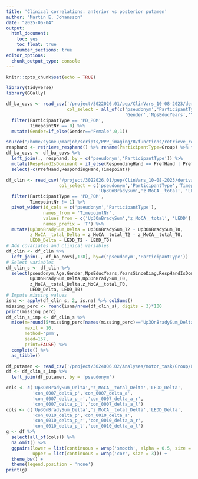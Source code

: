 ```yaml
---
title: 'Clinical correlations: anterior vs posterior putamen'
author: "Martin E. Johansson"
date: "2025-06-04"
output: 
  html_document: 
    toc: yes
    toc_float: true
    number_sections: true
editor_options: 
  chunk_output_type: console
---
```


```r
knitr::opts_chunk$set(echo = TRUE)
```

```r
library(tidyverse)
library(GGally)
```

```r
df_ba_covs <- read_csv('/project/3022026.01/pep/ClinVars_10-08-2023/derivatives/merged_manipulated_2024-07-17.csv',
                       col_select = all_of(c('pseudonym','ParticipantType','TimepointNr','Age',
                                             'Gender','NpsEducYears','YearsSinceDiag','PrefHand'))) %>%
  filter(ParticipantType == 'PD_POM',
         TimepointNr == 0) %>%
  mutate(Gender=if_else(Gender=='Female',0,1))

source("/home/sysneu/marjoh/scripts/PPP_imaging/R/functions/retrieve_resphand.R")
resphand <- retrieve_resphand() %>% rename(ParticipantType=Group) %>% filter(str_detect(Timepoint,'Visit1'))
df_ba_covs <- df_ba_covs %>%
  left_join(., resphand, by = c('pseudonym','ParticipantType')) %>%
  mutate(RespHandIsDominant = if_else(RespondingHand == PrefHand | PrefHand == 'NoPref',1,0)) %>%
  select(-c(PrefHand,RespondingHand,Timepoint))

df_clin <- read_csv('/project/3022026.01/pep/ClinVars_10-08-2023/derivatives/merged_manipulated_2024-07-17.csv',
                    col_select = c('pseudonym','ParticipantType','TimepointNr',
                                   'Up3OnBradySum','z_MoCA__total', 'LEDD')) %>%
  filter(ParticipantType == 'PD_POM',
         TimepointNr != 1) %>%
  pivot_wider(id_cols = c('pseudonym','ParticipantType'),
              names_from = 'TimepointNr',
              values_from = c('Up3OnBradySum','z_MoCA__total', 'LEDD'),
              names_prefix = 'T') %>%
  mutate(Up3OnBradySum_Delta = Up3OnBradySum_T2 - Up3OnBradySum_T0,
         z_MoCA__total_Delta = z_MoCA__total_T2 - z_MoCA__total_T0,
         LEDD_Delta = LEDD_T2 - LEDD_T0)
# Add covariates and clinical variables
df_clin <- df_clin %>%
  left_join(., df_ba_covs[,1:8], by=c('pseudonym','ParticipantType'))
# Select variables
df_clin_s <- df_clin %>%
  select(pseudonym,Age,Gender,NpsEducYears,YearsSinceDiag,RespHandIsDominant,
         Up3OnBradySum_Delta,Up3OnBradySum_T0,
         z_MoCA__total_Delta,z_MoCA__total_T0,
         LEDD_Delta, LEDD_T0)
# Impute missing values
isna <- apply(df_clin_s, 2, is.na) %>% colSums()
missing_perc <- round(isna/nrow(df_clin_s), digits = 3)*100
print(missing_perc)
df_clin_s_imp <- df_clin_s %>%
  mice(m=round(5*missing_perc[names(missing_perc)=='Up3OnBradySum_Delta']),
       maxit = 10,
       method='pmm',
       seed=157,
       print=FALSE) %>%
  complete() %>%
  as_tibble()

df_putamen <- read_csv('/project/3024006.02/Analyses/motor_task/Group/Longitudinal/APvsPP/putamen_activity.csv')
df <- df_clin_s_imp %>%
  left_join(df_putamen, by = 'pseudonym')
```

```r
cols <- c('Up3OnBradySum_Delta','z_MoCA__total_Delta','LEDD_Delta',
          'con_0007_delta_p','con_0007_delta_a',
          'con_0007_delta_p_r','con_0007_delta_a_r',
          'con_0007_delta_p_l','con_0007_delta_a_l')
cols <- c('Up3OnBradySum_Delta','z_MoCA__total_Delta','LEDD_Delta',
          'con_0010_delta_p','con_0010_delta_a',
          'con_0010_delta_p_r','con_0010_delta_a_r',
          'con_0010_delta_p_l','con_0010_delta_a_l')
g <- df %>%
  select(all_of(cols)) %>%
  na.omit() %>%
  ggpairs(lower = list(continuous = wrap('smooth', alpha = 0.5, size = 0.5)),
          upper = list(continuous = wrap('cor', size = 3))) +
  theme_bw() +
  theme(legend.position = 'none')
print(g)
```


